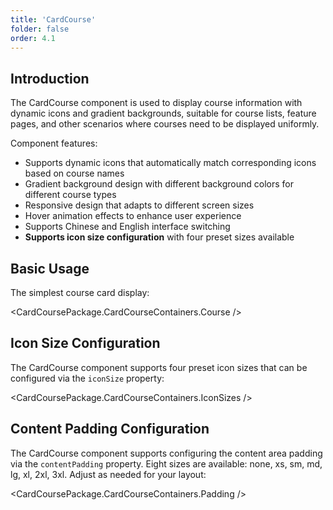 ```yaml
---
title: 'CardCourse'
folder: false
order: 4.1
---
```



## Introduction

The CardCourse component is used to display course information with dynamic icons and gradient backgrounds, suitable for course lists, feature pages, and other scenarios where courses need to be displayed uniformly.

Component features:

- Supports dynamic icons that automatically match corresponding icons based on course names
- Gradient background design with different background colors for different course types
- Responsive design that adapts to different screen sizes
- Hover animation effects to enhance user experience
- Supports Chinese and English interface switching
- **Supports icon size configuration** with four preset sizes available

## Basic Usage

The simplest course card display:

<CardCoursePackage.CardCourseContainers.Course />

## Icon Size Configuration

The CardCourse component supports four preset icon sizes that can be configured via the `iconSize` property:

<CardCoursePackage.CardCourseContainers.IconSizes />

## Content Padding Configuration

The CardCourse component supports configuring the content area padding via the `contentPadding` property. Eight sizes are available: none, xs, sm, md, lg, xl, 2xl, 3xl. Adjust as needed for your layout:

<CardCoursePackage.CardCourseContainers.Padding />
